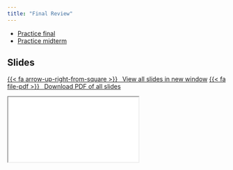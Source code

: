 ```yaml
---
title: "Final Review"
---
```


- [Practice final](/files/exam/MATH80601A_practice_final.pdf)
- [Practice midterm](/files/exam/MATH80601A_practice_midterm.pdf)


## Slides


<p class="text-center"><a class="btn btn-success btn-lg" target="_blank" href="../slides/bayesmod-slides12.html">{{< fa arrow-up-right-from-square >}} &ensp;View all slides in new window</a> <a class="btn btn-success btn-lg" target="_blank" href="../slides/bayesmod-slides12.pdf" role="button">{{< fa file-pdf >}} &ensp;Download PDF of all slides</a></p>


<div class="ratio ratio-16x9">
<iframe class="slide-deck" src="../slides/bayesmod-slides12.html"></iframe>
</div>

